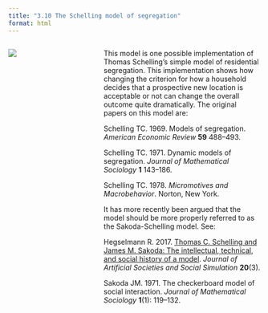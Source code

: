 ```yaml
---
title: "3.10 The Schelling model of segregation"
format: html
---
```


:::: {.columns}
::: {.column width=35%}
[![](3.10-schelling.png)](3.10-schelling.nlogox)
:::

::: {.column width=65%}
This model is one possible implementation of Thomas Schelling’s simple model of residential segregation. This implementation shows how changing the criterion for how a household decides that a prospective new location is acceptable or not can change the overall outcome quite dramatically.  The original papers on this model are:

Schelling TC. 1969. Models of segregation. _American Economic Review_ **59** 488–493.

Schelling TC. 1971. Dynamic models of segregation. _Journal of Mathematical Sociology_ **1** 143–186.

Schelling TC. 1978. _Micromotives and Macrobehavior_. Norton, New York.

It has more recently been argued that the model should be more properly referred to as the Sakoda-Schelling model. See:

Hegselmann R. 2017. [Thomas C. Schelling and James M. Sakoda: The intellectual, technical, and social history of a model](https://dx.doi.org/10.18564/jasss.3511). _Journal of Artificial Societies and Social Simulation_ **20**(3).

Sakoda JM. 1971. The checkerboard model of social interaction. *Journal of Mathematical Sociology* **1**(1): 119–132.
:::
::::
